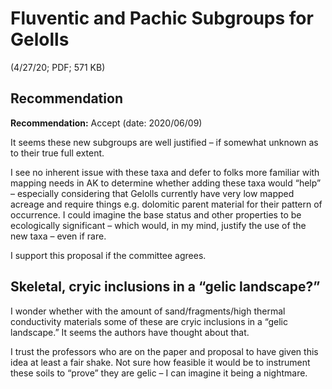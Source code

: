 # Fluventic and Pachic Subgroups for Gelolls 
(4/27/20; PDF; 571 KB)

## Recommendation

**Recommendation:** Accept (date: 2020/06/09)

It seems these new subgroups are well justified -- if somewhat unknown as to their true full extent. 

I see no inherent issue with these taxa and defer to folks more familiar with mapping needs in AK to determine whether adding these taxa would “help” – especially considering that Gelolls currently have very low mapped acreage and require things e.g. dolomitic parent material for their pattern of occurrence. I could imagine the base status and other properties to be ecologically significant – which would, in my mind, justify the use of the new taxa – even if rare.

I support this proposal if the committee agrees.

## Skeletal, cryic inclusions in a "gelic landscape?"

I wonder whether with the amount of sand/fragments/high thermal conductivity materials some of these are cryic inclusions in a "gelic landscape." It seems the authors have thought about that.

I trust the professors who are on the paper and proposal to have given this idea at least a fair shake. Not sure how feasible it would be to instrument these soils to “prove” they are gelic – I can imagine it being a nightmare.
